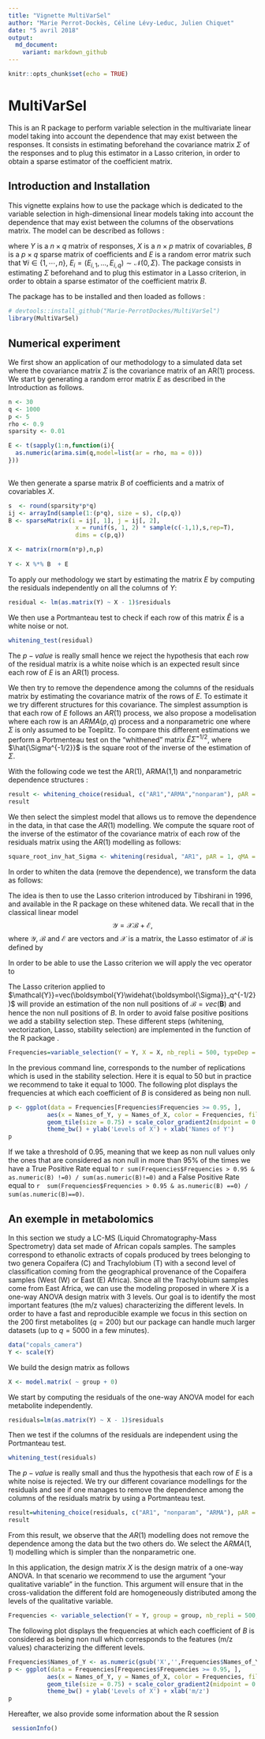 ```yaml
---
title: "Vignette MultiVarSel"
author: "Marie Perrot-Dockès, Céline Lévy-Leduc, Julien Chiquet"
date: "5 avril 2018"
output:
  md_document:
    variant: markdown_github
---
```



```r
knitr::opts_chunk$set(echo = TRUE)
```


# MultiVarSel

This is an R package to perform variable selection in the multivariate linear model
taking into account the dependence that may exist between the responses. It consists in estimating beforehand the covariance matrix $\Sigma$ of
the responses and to plug this estimator in a Lasso criterion, in order to obtain a sparse
estimator of the coefficient matrix.


## Introduction and Installation

This vignette explains how to use the package \textbf{MultiVarSel} which is dedicated to the variable
selection  in  high-dimensional    linear  models  taking  into  account  the  dependence
that  may  exist  between  the  columns  of  the  observations  matrix. The model can be described as follows : 

\begin{equation}\label{eq:model}
Y=XB+E,
\end{equation}
where $Y$ is a $n\times q$ matrix of responses, $X$ is a $n \times p$ matrix of covariables, $B$ is a $p\times q$ sparse matrix of coefficients and $E$ is a random error matrix such that $\forall i \in \{1,\cdots,n\}$, $E_i = (E_{i,1},\dots,E_{i,q})\sim\mathcal{N}(0,\Sigma)$. 
The package consists in estimating $\Sigma$ beforehand  and to plug this estimator in a Lasso criterion, in order to obtain a sparse estimator of the coefficient matrix $B$.

The package has to be installed and then loaded as follows : 

```r
# devtools::install_github("Marie-PerrotDockes/MultiVarSel")
library(MultiVarSel)
```


## Numerical experiment 
We first show an application of our methodology to a simulated data set where the covariance matrix $\Sigma$ is the covariance matrix of an AR(1) process.
We start by generating a random error matrix $E$ as described in the Introduction as follows.

```r
n <- 30
q <- 1000
p <- 5
rho <- 0.9
sparsity <- 0.01

E <- t(sapply(1:n,function(i){
  as.numeric(arima.sim(q,model=list(ar = rho, ma = 0)))
}))
   
```

We then generate a sparse matrix $B$ of coefficients and a matrix of covariables $X$.
  
```r
s  <- round(sparsity*p*q) 
ij <- arrayInd(sample(1:(p*q), size = s), c(p,q))
B <- sparseMatrix(i = ij[, 1], j = ij[, 2],
                   x = runif(s, 1, 2) * sample(c(-1,1),s,rep=T),
                   dims = c(p,q))

X <- matrix(rnorm(n*p),n,p)
   
Y <- X %*% B  + E
```


To apply our methodology we start by estimating the matrix $E$ by computing the residuals independently on all the columns of $Y$: 

```r
residual <- lm(as.matrix(Y) ~ X - 1)$residuals
```

We then use a Portmanteau test to check if each row of this matrix  $\widehat{E}$ is a white noise or not. 


```r
whitening_test(residual)
```
The $p-value$ is really small hence we reject the hypothesis that each row of the residual matrix is a white noise which is an expected result since each row of $E$ is an AR(1) process.

We then try to remove the dependence among the columns of the residuals matrix by estimating the covariance matrix of the rows of $E$. To estimate it we try different structures for this covariance. The simplest assumption is that each row of $E$ follows an $AR(1)$ process, we also propose a modelisation where each row is an $ARMA(p,q)$ process and a nonparametric one where $\Sigma$ is only assumed to be Toeplitz. 
To compare this different estimations we perform a Portmenteau test on the "whithened" matrix  $\widehat{E}\widehat{\Sigma}^{-1/2}$, where  $\hat{\Sigma^{-1/2}}$ is the square root of the inverse of the estimation of $\Sigma$.

With the following code we test the AR(1), ARMA(1,1) and nonparametric dependence structures :

```r
result <- whitening_choice(residual, c("AR1","ARMA","nonparam"), pAR = 1, qMA = 1)
result
```

We then select the simplest model that allows us to remove the dependence in the data, in that case the $AR(1)$ modelling.
We compute the square root of the inverse of the estimator of the covariance matrix of each
row of the residuals matrix using the $AR(1)$ modelling as follows:

```r
square_root_inv_hat_Sigma <- whitening(residual, "AR1", pAR = 1, qMA = 0)
```

In order to whiten the data (remove the dependence), we transform the data as follows:
\begin{equation}\label{eq:model_whitened}
\boldsymbol{Y}\widehat{\boldsymbol{\Sigma}}_q^{-1/2}  
    =\boldsymbol{X}\boldsymbol{B}\widehat{\boldsymbol{\Sigma}}_q^{-1/2} + \boldsymbol{E}\widehat{\boldsymbol{\Sigma}}_q^{-1/2}.
\end{equation}

The idea is then to use the Lasso criterion introduced by Tibshirani in 1996, and available in the R package \texttt{glmnet} on these whitened data.
We recall that in the classical linear model
$${\mathcal{Y}}={\mathcal{X}}\mathcal{B}+{\mathcal{E}},$$ 
where $\mathcal{Y}$, $\mathcal{B}$ and $\mathcal{E}$ are vectors and $\mathcal{X}$ is a matrix, the Lasso estimator of $\mathcal{B}$ is defined by
 \begin{equation*}
      \widehat{\mathcal{B}}(\lambda)=\textrm{Argmin}_\mathcal{B}\left\{\|\mathcal{Y}-\mathcal{X}\mathcal{B}\|_2^2+\lambda\|\mathcal{B}\|_1\right\}.
    \end{equation*}

 
In order to be able to use the Lasso criterion we will apply the vec operator to \eqref{eq:model_whitened}
    \begin{align*}
      {\mathcal{Y}}&=
                     vec(\boldsymbol{Y}\widehat{\boldsymbol{\Sigma}}_q^{-1/2})  
=vec(\boldsymbol{X}\boldsymbol{B}\widehat{\boldsymbol{\Sigma}}_q^{-1/2})
                     +vec(\boldsymbol{E}\widehat{\boldsymbol{\Sigma}}_q^{-1/2})\\
                   &=\textcolor{blue}{((\widehat{\boldsymbol{\Sigma}}_q^{-1/2})'\otimes \boldsymbol{X})}\textcolor{green}{vec(\boldsymbol{B})}
                     +\textcolor{red}{vec(\boldsymbol{E}\widehat{\boldsymbol{\Sigma}}_q^{-1/2})}\\
                   &=\textcolor{blue}{\mathcal{X}}\textcolor{green}{\mathcal{B}}+\textcolor{red}{\mathcal{E}}.
    \end{align*}    


The Lasso criterion applied to $\mathcal{Y}}=vec(\boldsymbol{Y}\widehat{\boldsymbol{\Sigma}}_q^{-1/2})$ will provide an estimation of the non null positions of $\mathcal{B}=vec(\boldsymbol{B})$ and hence the non null positions  of $B$. In order to avoid false positive positions we add a stability selection step.  These different steps (whitening, vectorization, Lasso, stability selection) are implemented in the function \texttt{variable_selection} of the R package \texttt{MultiVarSel}.

```r
Frequencies=variable_selection(Y = Y, X = X, nb_repli = 500, typeDep =  "AR1")
```

In the previous command line, \texttt{nb_repli} corresponds to the number of replications which is used in the stability selection. Here it is equal to 50 but in practice we recommend to take it equal to 1000. The following plot displays the frequencies at which each coefficient of $B$ is considered as being non null. 

```r
p <- ggplot(data = Frequencies[Frequencies$Frequencies >= 0.95, ],
           aes(x = Names_of_Y, y = Names_of_X, color = Frequencies, fill = Frequencies)) +
           geom_tile(size = 0.75) + scale_color_gradient2(midpoint = 0.95, mid = 'orange')  + scale_fill_gradient2(midpoint = 0.95, mid = 'orange') +
           theme_bw() + ylab('Levels of X') + xlab('Names of Y')
p
```

If we take a threshold of 0.95, meaning that we keep as non null values only the ones that are considered as non null in more than 95% of the times we have a True Positive Rate equal to `r sum(Frequencies$Frequencies > 0.95 & as.numeric(B) !=0) / sum(as.numeric(B)!=0)` and a False Positive Rate equal to `r  sum(Frequencies$Frequencies > 0.95 & as.numeric(B) ==0) / sum(as.numeric(B)==0)`.


## An exemple in metabolomics 

In this section we study a LC-MS (Liquid
Chromatography-Mass Spectrometry) data set made of African copals
samples. The samples correspond to ethanolic extracts of copals produced
by trees belonging to two genera Copaifera (C) and Trachylobium (T) with
a second level of classification coming from the geographical provenance
of the Copaifera samples (West (W) or East (E) Africa). Since all the
Trachylobium samples come from East Africa, we can use the modeling
proposed in \eqref{eq:model} where $X$ is a one-way ANOVA design matrix with 3 levels.
Our goal is to identify the most important features (the m/z values) characterizing the different
levels.
In order to have a fast and reproducible example we focus in this section on the 200 first metabolites ($q=200$) but our package can handle
much larger datasets (up to $q=5000$ in a few minutes).

```r
data("copals_camera")
Y <- scale(Y)
```

We build the design matrix as follows

```r
X <- model.matrix( ~ group + 0)
```

We start by computing the residuals of the one-way ANOVA model for each metabolite independently.


```r
residuals=lm(as.matrix(Y) ~ X - 1)$residuals
```

Then we test if the columns of the residuals are independent using the Portmanteau test.

```r
whitening_test(residuals)
```

The $p-value$ is really small and thus the hypothesis that each row of $E$ is a white noise is rejected. 
We try our different covariance modellings for the residuals and see if one manages to remove the dependence among the columns 
of the residuals matrix by using a Portmanteau test. 

```r
result=whitening_choice(residuals, c("AR1", "nonparam", "ARMA"), pAR = 1, qMA = 1)
result
```

From this result, we observe that the $AR(1)$ modelling does not remove the dependence among the data 
but the two others do. We select the $ARMA(1,1)$ modelling which is simpler than the nonparametric one.

In this application, the design matrix $X$ is the design matrix of a one-way ANOVA.
In that scenario we recommend to use the argument \texttt{group =} "your qualitative variable" in the \texttt{variable_selection} function. This argument will ensure that in the cross-validation the different fold are homogeneously distributed among the levels of the qualitative variable.


```r
Frequencies <- variable_selection(Y = Y, group = group, nb_repli = 500, typeDep = 'ARMA', pAR = 1, qMA = 1)
```

The following plot displays the frequencies at which each coefficient of $B$ is considered as being non null which corresponds to the features (m/z values) characterizing the different levels.

```r
Frequencies$Names_of_Y <- as.numeric(gsub('X','',Frequencies$Names_of_Y))
p <- ggplot(data = Frequencies[Frequencies$Frequencies >= 0.95, ],
           aes(x = Names_of_Y, y = Names_of_X, color = Frequencies, fill = Frequencies)) +
           geom_tile(size = 0.75) + scale_color_gradient2(midpoint = 0.95, mid = 'orange')  + scale_fill_gradient2(midpoint = 0.95, mid = 'orange') +
           theme_bw() + ylab('Levels of X') + xlab('m/z')
p
```


Hereafter, we also provide some information about the R session

```r
 sessionInfo()
```

